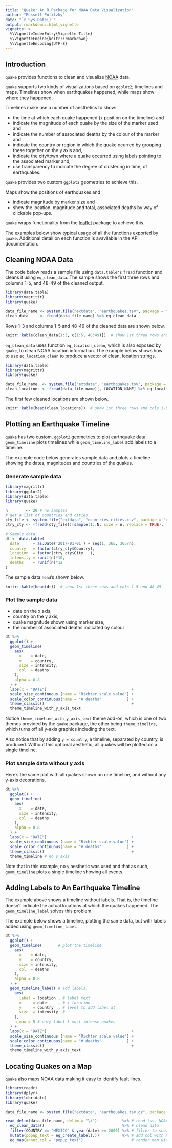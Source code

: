 ```yaml
---
title: "Quake: An R Package for NOAA Data Visualization"
author: "Russell Politzky"
date: "`r Sys.Date()`"
output: rmarkdown::html_vignette
vignette: >
  %\VignetteIndexEntry{Vignette Title}
  %\VignetteEngine{knitr::rmarkdown}
  %\VignetteEncoding{UTF-8}
---
```


## Introduction

`quake` provides functions to clean and visualize [NOAA](https://ngdc.noaa.gov/nndc/struts/form?t=101650&s=1&d=1) data.

`quake` supports two kinds of visualizations based on `ggplot2`; timelines
and maps.  Timelines show when earthquakes happened, while maps show where
they happened.

Timelines make use a number of aesthetics to show:

- the time at which each quake happened (x position on the timeline) and
- indicate the magnitude of each quake by the size of the marker used and
- indicate the number of associated deaths by the colour of the marker and
- indicate the country or region in which the quake ocurred by grouping
  these together on the y axis and,
- indicate the city/town where a quake occurred using labels pointing to the
  associated marker and,
- use transparency to indicate the degree of clustering in time, of earthquakes.

`quake` provides two custom `ggplot2` geometries to achieve this.
  
Maps show the positions of earthquakes and 

- indicate magnitude by marker size and
- show the location, magnitude and total, associated deaths by way of
  clickable pop-ups.

`quake` wraps functionality from the [leaflet](https://rstudio.github.io/leaflet/)
 package to achieve this.

The examples below show typical usage of all the functions exported 
by `quake`. Additional detail on each function is avavilable in the 
API documentation.

## Cleaning NOAA Data

The code below reads a sample file using `data.table's` `fread` function
and cleans it using `eq_clean_data`.  The sample shows the first three
rows and columns 1-5, and 48-49 of the cleaned output.

```r
library(data.table)
library(magrittr)
library(quake)

data_file_name <- system.file("extdata", "earthquakes.tsv", package = "quake")
clean_data     <- fread(data_file_name) %>% eq_clean_data

```
Rows 1-3 and columns 1-5 and 48-49 of the cleaned data are shown below.

```r
knitr::kable(clean_data[1:3, c(1:5, 48:49)])  # show 1st three rows and cols 1-5 and 48-49
```

`eq_clean_data` uses function `eq_location_clean`, which is also exposed 
by `quake`, to clean NOAA location information. The example below shows 
how to use `eq_location_clean` to produce a vector of clean, location 
strings.

```r
library(data.table)
library(magrittr)
library(quake)

data_file_name  <- system.file("extdata", "earthquakes.tsv", package = "quake")
clean_locations <- fread(data_file_name)[, LOCATION_NAME] %>% eq_location_clean
```
The first few cleaned locations are shown below.

```r
knitr::kable(head(clean_locations))  # show 1st three rows and cols 1-5 and 48-49
```

## Plotting an Earthquake Timeline

`quake` has two custom, `ggplot2` geometries to plot earthquake data.
`geom_timeline` plots timelines while `geom_timeline_label` add 
labels to a timeline.

The example code below generates sample data and plots 
a timeline showing the dates, magnitudes and countries of the 
quakes.

### Generate sample data

```r
library(magrittr)
library(ggplot2)
library(data.table)
library(quake)

n        <- 20 # no samples
# get a list of countries and cities.
cty_file <- system.file("extdata", "countries_cities.csv", package = "quake")
ctry_cty <- (fread(cty_file))[sample(1:.N, size = n, replace = TRUE), ]

# Sample data
dt <- data.table(
  date      = as.Date('2017-01-01') + seq(1, 365, 365/n),
  country   = factor(ctry_cty$Country),
  location  = factor(ctry_cty$City   ),
  intensity = runif(n)*10,
  deaths    = runif(n)*12
)
```
The sample data `head`'s shown below.

```r
knitr::kable(head(dt))  # show 1st three rows and cols 1-5 and 48-49
```

### Plot the sample data

- date on the x axis, 
- country on the y axis, 
- quake magnitude shown using marker size, 
- the number of associated deaths indicated by colour

```r
dt %>%
  ggplot() +
  geom_timeline(
    aes(
      x    = date, 
      y    = country, 
      size = intensity, 
      col  = deaths
    ), 
    alpha = 0.8
  ) +
  labs(x = "DATE")                                     +
  scale_size_continuous (name = "Richter scale value") +
  scale_color_continuous(name = "# deaths"           ) +
  theme_classic()                                      +
  theme_timeline_with_y_axis_text
```

Notice `theme_timeline_with_y_axis_text` theme add-on, which is 
one of two themes provided by the `quake` package, the other being
`theme_timeline`, which turns off all y-axis graphics including
the text.

Also notice that by adding `y = country`, a timeline, separated
by country, is produced.  Without this optional aesthetic, all 
quakes will be plotted on a single timeline.

### Plot sample data without y axis

Here's the same plot with all quakes shown on one timeline, and 
without any y-axis decorations.

```r
dt %>%
  ggplot() +
  geom_timeline(
    aes(
      x    = date, 
      size = intensity, 
      col  = deaths
    ), 
    alpha = 0.8
  ) +
  labs(x = "DATE")                                     +
  scale_size_continuous (name = "Richter scale value") +
  scale_color_continuous(name = "# deaths"           ) +
  theme_classic()                                      +
  theme_timeline # no y axis
```

Note that in this example, no `y` aesthetic was used and that as such,
`geom_timeline` plots a single timeline showing all events.

## Adding Labels to An Earthquake Timeline

The example above shows a timeline without labels.  That is, 
the timeline doesn't indicate the actual locations at which 
the quakes happened.  The `geom_timeline_label` solves
this problem.

The example below shows a timeline, plotting the same 
data, but with labels added using `geom_timeline_label`.

```r
dt %>%
  ggplot() +
  geom_timeline(       # plot the timeline
    aes(
      x    = date, 
      y    = country, 
      size = intensity, 
      col  = deaths
    ), 
    alpha = 0.8
  ) + 
  geom_timeline_label( # add labels.
    aes(
      label = location , # label text
      x     = date     , # x location
      y     = country  , # level to add label at 
      size  = intensity  #
    ),
    n_max = 5 # only label 5 most intense quakes
  ) +
  labs(x = "DATE")                                     +
  scale_size_continuous (name = "Richter scale value") +
  scale_color_continuous(name = "# deaths"           ) +
  theme_classic()                                      +
  theme_timeline_with_y_axis_text
```

## Locating Quakes on a Map

`quake` also maps NOAA data making it easy to identify fault lines.


```r
library(readr)
library(dplyr)
library(lubridate)
library(quake)

data_file_name <- system.file("extdata", "earthquakes.tsv.gz", package = "quake")

read_delim(data_file_name, delim = "\t")           %>% # read tsv, NOAA data
  eq_clean_data()                                  %>% # clean data
  filter(COUNTRY == "MEXICO" & year(date) >= 2000) %>% # filter to show Mexico
  mutate(popup_text = eq_create_label(.))          %>% # add col with HTML popups
  eq_map(annot_col = "popup_text")                     # render map with popup
```

